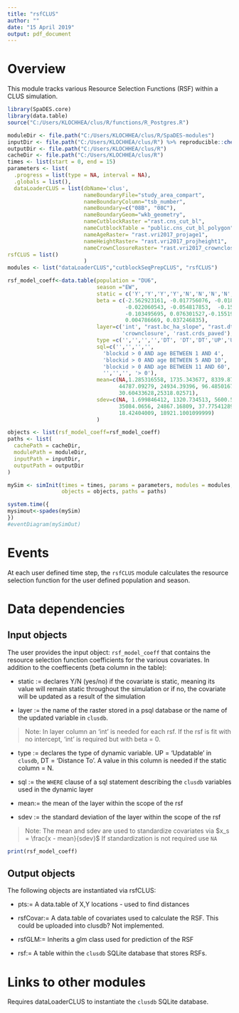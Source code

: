 ```yaml
---
title: "rsfCLUS"
author: ""
date: "15 April 2019"
output: pdf_document
---
```


<!--
Copyright 2018 Province of British Columbia
 
Licensed under the Apache License, Version 2.0 (the "License");
you may not use this file except in compliance with the License.
You may obtain a copy of the License at
 
http://www.apache.org/licenses/LICENSE-2.0
 
Unless required by applicable law or agreed to in writing, software distributed under the License is distributed on an "AS IS" BASIS,
WITHOUT WARRANTIES OR CONDITIONS OF ANY KIND, either express or implied.
See the License for the specific language governing permissions and limitations under the License.-->

# Overview

This module tracks various Resource Selection Functions (RSF) within a CLUS simulation. 

```r
library(SpaDES.core)
library(data.table)
source("C:/Users/KLOCHHEA/clus/R/functions/R_Postgres.R")

moduleDir <- file.path("C:/Users/KLOCHHEA/clus/R/SpaDES-modules")
inputDir <- file.path("C:/Users/KLOCHHEA/clus/R") %>% reproducible::checkPath(create = TRUE)
outputDir <- file.path("C:/Users/KLOCHHEA/clus/R")
cacheDir <- file.path("C:/Users/KLOCHHEA/clus/R")
times <- list(start = 0, end = 15)
parameters <- list(
  .progress = list(type = NA, interval = NA),
  .globals = list(),
  dataLoaderCLUS = list(dbName='clus',
                        nameBoundaryFile="study_area_compart",
                        nameBoundaryColumn="tsb_number",
                        nameBoundary=c("08B", "08C"), 
                        nameBoundaryGeom="wkb_geometry",
                        nameCutblockRaster ="rast.cns_cut_bl",
                        nameCutblockTable = "public.cns_cut_bl_polygon",
                        nameAgeRaster= "rast.vri2017_projage1",
                        nameHeightRaster= "rast.vri2017_projheight1",
                        nameCrownClosureRaster= "rast.vri2017_crownclosure"),
rsfCLUS = list()
                        )
modules <- list("dataLoaderCLUS","cutblockSeqPrepCLUS", "rsfCLUS")

rsf_model_coeff<-data.table(population = "DU6", 
                            season ="EW",
                            static = c('Y','Y','Y','Y','N','N','N','N','N','N', 'Y'),
                            beta = c(-2.562923161, -0.017756076, -0.018701324, 
                                     -0.022060543, -0.054817853,  -0.154907815, 
                                     -0.103495695, 0.076301527,-0.155193551,
                                     0.004786669, 0.037246835),
                            layer=c('int', "rast.bc_ha_slope", "rast.dt_waterbodies",                        "rast.dt_watercourses",'cut_1_4','cut_5_10','cut_gt_10','age','height', 
                                    'crownclosure', 'rast.crds_paved'),
                            type =c('','','','','DT', 'DT','DT','UP','UP','UP', 'DT'),
                            sql=c('','','','', 
                              'blockid > 0 AND age BETWEEN 1 AND 4',
                              'blockid > 0 AND age BETWEEN 5 AND 10', 
                              'blockid > 0 AND age BETWEEN 11 AND 60',
                              '','','', '> 0'),
                            mean=c(NA,1.285316558, 1735.343677, 8339.878587, 82949.33866,
                                   44787.09279, 24934.39396, 96.48501673, 8.303976041, 
                                   30.60433628,25318.02571),
                            sdev=c(NA, 1.699846412, 1320.734513, 5600.597405, 62637.72276,
                                   35084.0656, 24867.16809, 37.77541289, 5.189987391,
                                   18.42404009, 18921.1001099999)
                            )

objects <- list(rsf_model_coeff=rsf_model_coeff)
paths <- list(
  cachePath = cacheDir,
  modulePath = moduleDir,
  inputPath = inputDir,
  outputPath = outputDir
)

mySim <- simInit(times = times, params = parameters, modules = modules,
                 objects = objects, paths = paths)

system.time({
mysimout<-spades(mySim)
})
#eventDiagram(mySimOut)
```

# Events

At each user defined time step, the `rsfCLUS` module calculates the resource selection function for the user defined population and season.

# Data dependencies

## Input objects

The user provides the input object: `rsf_model_coeff` that contains the resource selection function coefficients for the various covariates. In addition to the coeffiecents (beta column in the table): 

* static := declares Y/N (yes/no) if the covariate is static, meaning its value will remain static throughout the simulation or if no, the covariate will be updated as a result of the simulation

* layer := the name of the raster stored in a psql database or the name of the updated variable in `clusdb`. 

>Note: In layer column an 'int' is needed for each rsf. If the rsf is fit with no intercept, 'int' is required but with beta = 0.

* type :=  declares the type of dynamic variable.  UP = 'Updatable' in `clusdb`, DT = 'Distance To'. A value in this column is needed if the static column = N.

* sql := the `WHERE` clause of a sql statement describing the `clusdb` variables used in the dynamic layer

* mean:= the mean of the layer within the scope of the rsf 

* sdev := the standard deviation of the layer within the scope of the rsf 

>Note: The mean and sdev are used to standardize covariates via $x_s = \frac{x - mean}{sdev}$ If standardization is not required use `NA`


```r
print(rsf_model_coeff)
```

## Output objects

The following objects are instantiated via rsfCLUS:

* pts:= A data.table of X,Y locations - used to find distances

* rsfCovar:= A data.table of covariates used to calculate the RSF. This could be uploaded into clusdb? Not implemented.

* rsfGLM:= Inherits a glm class used for prediction of the RSF

* rsf:= A table within the `clusdb` SQLite database that stores RSFs.    

# Links to other modules

Requires dataLoaderCLUS to instantiate the `clusdb` SQLite database.

